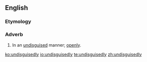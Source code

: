 ==English==

===Etymology===
{{suffix|en|undisguised|ly}}

===Adverb===
{{en-adv}}

# In an [[undisguised]] manner; [[openly]].

[[ko:undisguisedly]]
[[io:undisguisedly]]
[[te:undisguisedly]]
[[zh:undisguisedly]]